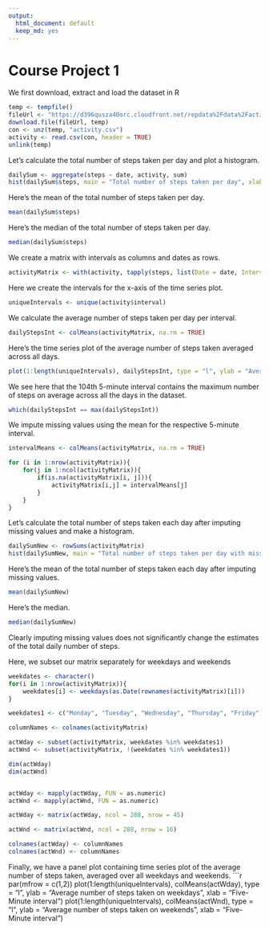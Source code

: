 ```yaml
---
output:
  html_document: default
  keep_md: yes
---
```


Course Project 1
================

We first download, extract and load the dataset in R
```r
temp <- tempfile()
fileUrl <- "https://d396qusza40orc.cloudfront.net/repdata%2Fdata%2Factivity.zip"
download.file(fileUrl, temp)
con <- unz(temp, "activity.csv")
activity <- read.csv(con, header = TRUE)
unlink(temp)
```

Let's calculate the total number of steps taken per day and plot a histogram.

```r
dailySum <- aggregate(steps ~ date, activity, sum)
hist(dailySum$steps, main = "Total number of steps taken per day", xlab="")
```

Here's the mean of the total number of steps taken per day.

```r
mean(dailySum$steps)
```

Here's the median of the total number of steps taken per day.

```r
median(dailySum$steps)
```

We create a matrix with intervals as columns and dates as rows.
```r
activityMatrix <- with(activity, tapply(steps, list(Date = date, Interval = as.factor(interval)), sum))
```

Here we create the intervals for the x-axis of the time series plot.
```r
uniqueIntervals <- unique(activity$interval)
```

We calculate the average number of steps taken per day per interval.
```r
dailyStepsInt <- colMeans(activityMatrix, na.rm = TRUE)
```

Here's the time series plot of the average number of steps taken averaged across all days.
```r
plot(1:length(uniqueIntervals), dailyStepsInt, type = "l", ylab = "Average number of steps taken each day", xlab = "Five-Minute interval")
```

We see here that the 104th 5-minute interval contains the maximum number of steps on average across all the days in the dataset.
```r
which(dailyStepsInt == max(dailyStepsInt))
```

We impute missing values using the mean for the respective 5-minute interval.
```r
intervalMeans <- colMeans(activityMatrix, na.rm = TRUE)

for (i in 1:nrow(activityMatrix)){
    for(j in 1:ncol(activityMatrix)){
        if(is.na(activityMatrix[i, j])){
            activityMatrix[i,j] = intervalMeans[j]  
        } 
    }
}
```

Let's calculate the total number of steps taken each day after imputing missing values and make a histogram.
```r
dailySumNew <- rowSums(activityMatrix)
hist(dailySumNew, main = "Total number of steps taken per day with missing values imputed", xlab = "")
```

Here's the mean of the total number of steps taken each day after imputing missing values.
```r
mean(dailySumNew)
```

Here's the median.
```r
median(dailySumNew)
```

Clearly imputing missing values does not significantly change the estimates of the total daily number of steps.

Here, we subset our matrix separately for weekdays and weekends 
```r
weekdates <- character()
for(i in 1:nrow(activityMatrix)){
    weekdates[i] <- weekdays(as.Date(rownames(activityMatrix)[i]))
}

weekdates1 <- c("Monday", "Tuesday", "Wednesday", "Thursday", "Friday")

columnNames <- colnames(activityMatrix)

actWday <- subset(activityMatrix, weekdates %in% weekdates1)
actWnd <- subset(activityMatrix, !(weekdates %in% weekdates1))

dim(actWday)
dim(actWnd)


actWday <- mapply(actWday, FUN = as.numeric)
actWnd <- mapply(actWnd, FUN = as.numeric)

actWday <- matrix(actWday, ncol = 288, nrow = 45)

actWnd <- matrix(actWnd, ncol = 288, nrow = 16)

colnames(actWday) <- columnNames
colnames(actWnd) <- columnNames
```

Finally, we have a panel plot containing time series plot of the average number of steps taken, averaged over all weekdays and weekends.
```r
par(mfrow = c(1,2))
plot(1:length(uniqueIntervals), colMeans(actWday), type = "l", ylab = "Average number of steps taken on weekdays", xlab = "Five-Minute interval")
plot(1:length(uniqueIntervals), colMeans(actWnd), type = "l", ylab = "Average number of steps taken on weekends", xlab = "Five-Minute interval")
